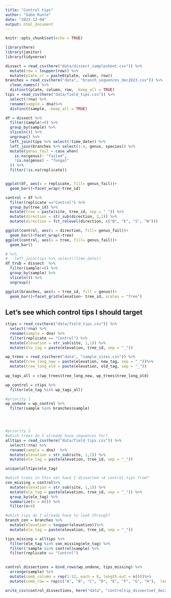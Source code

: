 ```yaml
---
title: "Control tips"
author: "Gabe Runte"
date: "2023-12-04"
output: html_document
---
```


```r
knitr::opts_chunk$set(echo = TRUE)

library(here)
library(janitor)
library(tidyverse)
```

```r
dissect = read_csv(here("data/dissect_samplesheet.csv")) %>% 
  mutate(row = toupper(row)) %>% 
  mutate(plate_cr = paste0(plate, column, row))
branches = read_csv(here("data", "branch_sequences_dec2023.csv")) %>% 
  clean_names() %>% 
  distinct(plate, column, row, .keep_all = TRUE)
tips = read_csv(here("data/field_tips.csv")) %>% 
  select(!rna) %>% 
  rename(sample = dna)%>% 
  distinct(sample, .keep_all = TRUE)

```

```r
df = dissect %>% 
  filter(sample!=0) %>% 
  group_by(sample) %>%
  slice(n()) %>%
  ungroup() %>% 
  left_join(tips %>% select(!time_date)) %>% 
  left_join(branches %>% select(1:4, genus, species)) %>% 
  mutate(genus_fail = case_when(
    is.na(genus)~ "failed",
    !is.na(genus) ~ "fungal"
  )) %>% 
  filter(!is.na(replicate))


ggplot(df, aes(x = replicate, fill= genus_fail))+
  geom_bar()+facet_wrap(~tree_id)

control = df %>% 
  filter(replicate =="Control") %>% 
  group_by(tree_id) %>% 
  mutate(tree = paste(site, tree_id, sep = "_")) %>% 
  mutate(direction = str_sub(direction, 1,1)) %>% 
  mutate(direction = fct_relevel(direction, c("N", "E", "S", "W")))

ggplot(control, aes(x = direction, fill= genus_fail))+
  geom_bar()+facet_wrap(~tree)
ggplot(control, aes(x = tree, fill= genus_fail))+
  geom_bar()
```

```r
# %>% 
#   left_join(tips %>% select(!time_date)) 
df_trub = dissect  %>% 
  filter(sample!=0) %>% 
  group_by(sample) %>%
  slice(n()) %>%
  ungroup() 
```


```r
ggplot(branches, aes(x = tree_id, fill = genus))+
  geom_bar()+facet_grid(elevation~ tree_id, scales = "free")
```
## Let's see which control tips I should target
```r
ctips = read_csv(here("data/field_tips.csv")) %>% 
  select(!rna) %>% 
  rename(sample = dna) %>% 
  filter(replicate == "Control") %>% 
  mutate(elevation = str_sub(site, 1,1)) %>% 
  mutate(ele_tag = paste(elevation, tree_id, sep = "_"))

wp_trees = read_csv(here("data", "sample_sites.csv")) %>%  
  mutate(tree_long_new = paste(elevation, new_tag, sep = "_"))%>% 
  mutate(tree_long_old = paste(elevation, old_tag, sep = "_"))
  
wp_tags_all = c(wp_trees$tree_long_new, wp_trees$tree_long_old)

wp_control = ctips %>% 
  filter(ele_tag %in% wp_tags_all)

#priority 1
wp_undone = wp_control %>% 
  filter(sample %in% branches$sample)




#priority 2
#which trees do I already have sequences for? 
alltips = read_csv(here("data/field_tips.csv")) %>% 
  select(!rna) %>% 
  rename(sample = dna)  %>% 
  mutate(elevation = str_sub(site, 1,1)) %>% 
  mutate(ele_tag = paste(elevation, tree_id, sep = "_"))

unique(alltips$ele_tag)

#which trees in this set have I dissected <4 control tips from? 
con_missing = control%>% 
  mutate(elevation = str_sub(site, 1,1)) %>% 
  mutate(ele_tag = paste(elevation, tree_id, sep = "_")) %>% 
  group_by(ele_tag) %>% 
  summarize(n = n()) %>% 
  filter(n<4)

#which tips do I already have to look through?
branch_con = branches %>% 
  mutate(elevation = toupper(elevation))%>% 
  mutate(ele_tag = paste(elevation, tree_id, sep = "_")) 

tips_missing = alltips %>% 
  filter(ele_tag %in% con_missing$ele_tag) %>% 
  filter(!sample %in% control$sample) %>% 
  filter(replicate == "Control")
  

```

```r
control_dissections = bind_rows(wp_undone, tips_missing) %>% 
  arrange(sample) %>% 
  mutate(comb_column = rep(1:12, each = 8, length.out = n()))%>% 
  mutate(comb_row = rep(c("A", "B", "C", "D", "E", "F", "G", "H"),  length.out = n())) 

write_csv(control_dissections, here("data", "controltip_dissectset_dec2023.csv"))
```



